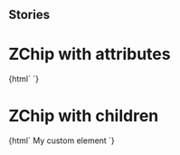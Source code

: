
## Stories

<Meta title="Deprecated/Buttons/ZChipDeprecated" component="z-chip-deprecated" />

  # ZChip with attributes

<Preview>
  <Story name="z-chip-deprecated with attributes">
    {html`
      <z-chip-deprecated
        boldtext="${text('boldtext', '1234')}"
        regulartext="${text('regulartext', 'libri trovati')}"
      ></z-chip-deprecated>`}
  </Story>
</Preview>

# ZChip with children

<Preview>
  <Story name="z-chip with children">
    {html`
      <z-chip-deprecated>
        <z-body level="4">My custom element</z-body>
      </z-chip-deprecated>`}
  </Story>
</Preview>

  <Props of="z-chip-deprecated" />
